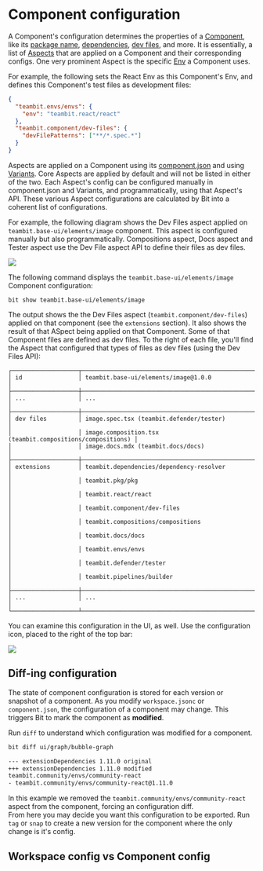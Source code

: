 
# Component configuration

A Component's configuration determines the properties of a [Component](/components/component-overview), like its [package name](/packages/package-name), [dependencies](/dependencies/configuring-dependencies), [dev files](/components/dev-files), and more.
It is essentially, a list of [Aspects](/extending-bit/aspect-overview) that are applied on a Component and their corresponding configs. One very prominent Aspect is the specific [Env](/envs/envs-overview) a Component uses.

For example, the following sets the React Env as this Component's Env, and defines this Component's test files as development files:

```json
{
  "teambit.envs/envs": {
    "env": "teambit.react/react"
  },
  "teambit.component/dev-files": {
    "devFilePatterns": ["**/*.spec.*"]
  }
}
```

Aspects are applied on a Component using its [component.json](/components/component-json) and using [Variants](/workspace/variants). Core Aspects are applied by default and will not be listed in either of the two.
Each Aspect's config can be configured manually in component.json and Variants, and programmatically, using that Aspect's API.
These various Aspect configurations are calculated by Bit into a coherent list of configurations.

For example, the following diagram shows the Dev Files aspect applied on `teambit.base-ui/elements/image` component. This aspect is configured manually but also programmatically.
Compositions aspect, Docs aspect and Tester aspect use the Dev File aspect API to define their files as dev files.

<Image src={devFilesConfig} />

The following command displays the `teambit.base-ui/elements/image` Component configuration:

```
bit show teambit.base-ui/elements/image
```

The output shows the the Dev Files aspect (`teambit.component/dev-files`) applied on that component (see the `extensions` section).
It also shows the result of that ASpect being applied on that Component. Some of that Component files are defined as dev files. To the right of each file, you'll find the Aspect that configured that types of files as dev files (using the Dev Files API):

```
┌───────────────────┬───────────────────────────────────────────────────────────┐
│ id                │ teambit.base-ui/elements/image@1.0.0                      │
├───────────────────┼───────────────────────────────────────────────────────────┤
│ ...               │ ...                                                       │
├───────────────────┼───────────────────────────────────────────────────────────┤
│ dev files         │ image.spec.tsx (teambit.defender/tester)                  │
│                   │ image.composition.tsx (teambit.compositions/compositions) │
│                   │ image.docs.mdx (teambit.docs/docs)                        │
├───────────────────┼───────────────────────────────────────────────────────────┤
│ extensions        │ teambit.dependencies/dependency-resolver                  │
│                   │ teambit.pkg/pkg                                           │
│                   │ teambit.react/react                                       │
│                   │ teambit.component/dev-files                               │
│                   │ teambit.compositions/compositions                         │
│                   │ teambit.docs/docs                                         │
│                   │ teambit.envs/envs                                         │
│                   │ teambit.defender/tester                                   │
│                   │ teambit.pipelines/builder                                 │
├───────────────────┼───────────────────────────────────────────────────────────┤
│ ...               │ ...                                                       │
└───────────────────┴───────────────────────────────────────────────────────────┘
```

You can examine this configuration in the UI, as well. Use the configuration icon, placed to the right of the top bar:

<Image src={devFilesScreenShot} />

## Diff-ing configuration

The state of component configuration is stored for each version or snapshot of a component. As you modify `workspace.jsonc` or `component.json`, the configuration of a component may change. This triggers Bit to mark the component as **modified**.

Run `diff` to understand which configuration was modified for a component.

```bash
bit diff ui/graph/bubble-graph
```

```bash
--- extensionDependencies 1.11.0 original
+++ extensionDependencies 1.11.0 modified
teambit.community/envs/community-react
- teambit.community/envs/community-react@1.11.0
```

In this example we removed the `teambit.community/envs/community-react` aspect from the component, forcing an configuration diff.  
From here you may decide you want this configuration to be exported. Run `tag` or `snap` to create a new version for the component where the only change is it's config.

## Workspace config vs Component config

<WsConfigVsCompConfig />
